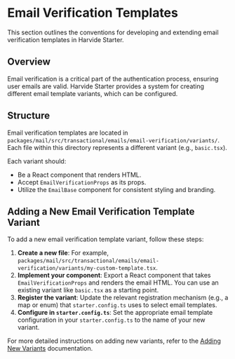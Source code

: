 # Email Verification Templates

This section outlines the conventions for developing and extending email verification templates in Harvide Starter.

## Overview

Email verification is a critical part of the authentication process, ensuring user emails are valid. Harvide Starter provides a system for creating different email template variants, which can be configured.

## Structure

Email verification templates are located in `packages/mail/src/transactional/emails/email-verification/variants/`. Each file within this directory represents a different variant (e.g., `basic.tsx`).

Each variant should:

*   Be a React component that renders HTML.
*   Accept `EmailVerificationProps` as its props.
*   Utilize the `EmailBase` component for consistent styling and branding.

## Adding a New Email Verification Template Variant

To add a new email verification template variant, follow these steps:

1.  **Create a new file**: For example, `packages/mail/src/transactional/emails/email-verification/variants/my-custom-template.tsx`.
2.  **Implement your component**: Export a React component that takes `EmailVerificationProps` and renders the email HTML. You can use an existing variant like `basic.tsx` as a starting point.
3.  **Register the variant**: Update the relevant registration mechanism (e.g., a map or enum) that `starter.config.ts` uses to select email templates.
4.  **Configure in `starter.config.ts`**: Set the appropriate email template configuration in your `starter.config.ts` to the name of your new variant.

For more detailed instructions on adding new variants, refer to the [Adding New Variants](/adding-new-variants) documentation.

